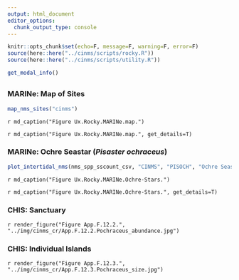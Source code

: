 ```yaml
---
output: html_document
editor_options: 
  chunk_output_type: console
---
```


```r
knitr::opts_chunk$set(echo=F, message=F, warning=F, error=F)
source(here::here("../cinms/scripts/rocky.R"))
source(here::here("../cinms/scripts/utility.R"))
```

```r
get_modal_info()
```

##  {.tabset} 

### MARINe: Map of Sites

```r
map_nms_sites("cinms")
```

`r md_caption("Figure Ux.Rocky.MARINe.map.")`

`r md_caption("Figure Ux.Rocky.MARINe.map.", get_details=T)`

### MARINe: Ochre Seastar (_Pisaster ochraceus_) {.active}

```r
plot_intertidal_nms(nms_spp_sscount_csv, "CINMS", "PISOCH", "Ochre Seastar", fld_val = "count", label_y = "Count (annual avg)")
```

`r md_caption("Figure Ux.Rocky.MARINe.Ochre-Stars.")`

`r md_caption("Figure Ux.Rocky.MARINe.Ochre-Stars.", get_details=T)`

### CHIS: Sanctuary

`r render_figure("Figure App.F.12.2.", "../img/cinms_cr/App.F.12.2.Pochraceus_abundance.jpg")`


### CHIS: Individual Islands

`r render_figure("Figure App.F.12.3.", "../img/cinms_cr/App.F.12.3.Pochraceus_size.jpg")`

